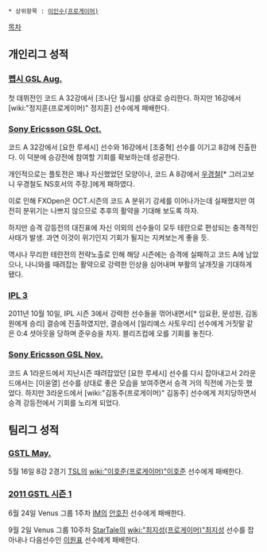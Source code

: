  * 상위항목 : [[이인수(프로게이머)]]

[[목차]]

== 개인리그 성적 ==
=== [[펩시 GSL Aug.]] ===
첫 데뷔전인 코드 A 32강에서 [조나단 월시]를 상대로 승리한다. 하지만 16강에서 [wiki:"정지훈(프로게이머)" 정지훈] 선수에게 패배한다.
=== [[Sony Ericsson GSL Oct.]] ===
코드 A 32강에서 [요한 루세시] 선수와 16강에서 [조중혁] 선수를 이기고 8강에 진출한다. 이 덕분에 승강전에 참여할 기회를 확보하는데 성공한다.

개인적으로는 플토전은 꽤나 자신했었던 모양이나, 코드 A 8강에서 [[우경철]][* 그러고보니 우경철도 NS호서의 주장.]에게 패하였다.

이로 인해 FXOpen은 OCT.시즌의 코드 A 분위기 강세를 이어나가는데 실패했지만 여전히 분위기는 나쁘지 않으므로 추후의 활약을 기대해 보도록 하자.

하지만 승격 강등전의 대진표에 자신 이외의 선수들이 모두 테란으로 편성되는 충격적인 사태가 발생. 과연 이것이 위기인지 기회가 될지는 지켜보는게 좋을 듯.

역시나 무리한 테란전의 전략노출로 인해 해당 시즌에는 승격에 실패하고 코드 A에 남았으나, 나니와를 때려잡는 활약으로 강력한 인상을 심어내며 부활의 날개짓을 기대하게 됐다.
=== [[IPL 3]] ===
2011년 10월 10일, IPL 시즌 3에서 강력한 선수들을 꺾어내면서[* 임요환, 문성원, 김동원에게 승리] 결승에 진출하였지만, 결승에서 [일리예스 사토우리] 선수에게 거짓말 같은 0:4 셧아웃을 당하며 준우승을 차지. 블리즈컵에 오를 기회를 놓친다.
=== [[Sony Ericsson GSL Nov.]] ===
코드 A 1라운드에서 지난시즌 때려잡았던 [요한 루세시] 선수를 다시 잡아내고서 2라운드에서는 [이윤열] 선수를 상대로 좋은 모습을 보여주면서 승격 거의 직전에 가는듯 했었다.
하지만 3라운드에서 [wiki:"김동주(프로게이머)" 김동주] 선수에게 저지당하면서 승격 강등전에서 기회를 노리게 되었다. 
== 팀리그 성적 ==
=== [[GSTL May.]] ===
5월 16일 8강 2경기 [[TSL]]의 [[wiki:"이호준(프로게이머)"이호준]] 선수에게 패배한다.
=== [[2011 GSTL 시즌 1]] ===
6월 24일 Venus 그룹 1주차 [[IM]]의 [[안호진]] 선수에게 패배한다.

9월 2일 Venus 그룹 10주차 [[StarTale]]의 [[wiki:"최지성(프로게이머)"최지성]] 선수를 잡아내나 다음선수인 [[이원표]] 선수에게 패배한다.

